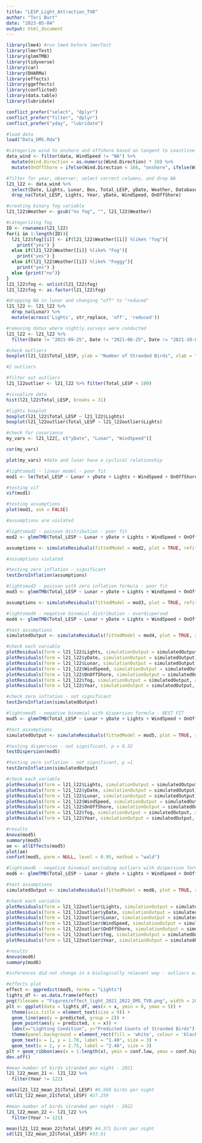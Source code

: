 ```yaml
---
title: "LESP_Light_Attraction_TVB"
author: "Tori Burt"
date: "2023-05-04"
output: html_document
---
```


```r

library(lme4) #run lme4 before lmerTest 
library(lmerTest)
library(glmmTMB)
library(tidyverse)
library(car)
library(DHARMa)
library(effects)
library(ggeffects)
library(conflicted)
library(data.table)
library(lubridate)

conflict_prefer("select", "dplyr")
conflict_prefer("filter", "dplyr")
conflict_prefer("yday", "lubridate")

```

```r

#load data
load("Data_DMS.Rda")

#categorize wind to onshore and offshore based on tangent to coastline
data_wind <- filter(data, WindSpeed != "NA") %>%
  mutate(Wind.Direction = as.numeric(Wind.Direction) * 10) %>%
  mutate(OnOffShore = ifelse(Wind.Direction < 166, "onshore", ifelse(Wind.Direction > 346, "onshore", "offshore")))

#filter for year, observer, select correct columns, and drop NA
l21_l22 <- data_wind %>%
  select(Date, Lights, Lunar, Box, Total_LESP, yDate, Weather, Database, Year, WindSpeed, OnOffShore) %>%
  drop_na(Total_LESP, Lights, Year, yDate, WindSpeed, OnOffShore) 

#creating binary fog variable
l21_l22$Weather <- gsub("no fog", "", l21_l22$Weather)

#categorizing fog
ID <- rownames(l21_l22)
for(i in 1:length(ID)){
  l21_l22$fog[[i]] <- if(l21_l22$Weather[[i]] %like% "fog"){
    print("yes") }
  else if(l21_l22$Weather[[i]] %like% "Fog"){
    print("yes") }
  else if(l21_l22$Weather[[i]] %like% "Foggy"){
    print("yes") }
  else {print("no")}
}
l21_l22$fog <- unlist(l21_l22$fog)
l21_l22$fog <- as.factor(l21_l22$fog)

#dropping NA in lunar and changing "off" to "reduced"
l21_l22 <- l21_l22 %>% 
  drop_na(Lunar) %>%
  mutate(across('Lights', str_replace, 'off', 'reduced'))

#removing dates where nightly surveys were conducted
l21_l22 <- l21_l22 %>%
  filter(Date != "2021-09-25", Date != "2021-06-25", Date != "2021-10-01", Date != "2022-05-04", Date != "2022-05-05", Date != "2022-06-01", Date != "2022-06-14", Date != "2022-06-30", Date != "2022-07-28", Date != "2022-08-11", Date != "2022-08-12", Date != "2022-09-09", Date != "2022-09-29", Date != "2022-09-30", Date != "2022-10-16", Date != "2022-10-20")

```

```r

#check outliers
boxplot(l21_l22$Total_LESP, ylab = "Number of Stranded Birds", xlab = "")

#2 outliers

#filter out outliers
l21_l22outlier <- l21_l22 %>% filter(Total_LESP < 100)

#visualize data
hist(l21_l22$Total_LESP, breaks = 31)

#lights boxplot
boxplot(l21_l22$Total_LESP ~ l21_l22$Lights)
boxplot(l21_l22outlier$Total_LESP ~ l21_l22outlier$Lights)

#check for covariance
my_vars <- l21_l22[, c("yDate", "Lunar", "WindSpeed")]

cor(my_vars)

plot(my_vars) #date and lunar have a cyclical relationship

#lightsmod1 - linear model - poor fit
mod1 <- lm(Total_LESP ~ Lunar + yDate + Lights + WindSpeed + OnOffShore + fog + Year, data = l21_l22)

#testing vif
vif(mod1)

#testing assumptions
plot(mod1, ask = FALSE)

#assumptions are violated

#lightsmod2 - poisson distribution - poor fit
mod2 <- glmmTMB(Total_LESP ~ Lunar + yDate + Lights + WindSpeed + OnOffShore + fog + Year, data = l21_l22, family = poisson(link = "log"))

assumptions <- simulateResiduals(fittedModel = mod2, plot = TRUE, refit = FALSE)

#assumptions violated

#testing zero inflation - significant 
testZeroInflation(assumptions)

#lightsmod3 - poisson with zero inflation formula - poor fit
mod3 <- glmmTMB(Total_LESP ~ Lunar + yDate + Lights + WindSpeed + OnOffShore + fog + Year, data = l21_l22, family = poisson(link = "log"), ziformula = ~1)

assumptions <- simulateResiduals(fittedModel = mod3, plot = TRUE, refit = FALSE)

#lightsmod4 - negative binomial distribution - overdispersed 
mod4 <- glmmTMB(Total_LESP ~ Lunar + yDate + Lights + WindSpeed + OnOffShore + fog + Year, data = l21_l22, family = nbinom1(link = "log"))

#test assumptions
simulatedOutput <- simulateResiduals(fittedModel = mod4, plot = TRUE, refit = FALSE) #overdispersed

#check each variable
plotResiduals(form = l21_l22$Lights, simulationOutput = simulatedOutput, asFactor = T) #variance significant
plotResiduals(form = l21_l22$yDate, simulationOutput = simulatedOutput)
plotResiduals(form = l21_l22$Lunar, simulationOutput = simulatedOutput)
plotResiduals(form = l21_l22$WindSpeed, simulationOutput = simulatedOutput)
plotResiduals(form = l21_l22$OnOffShore, simulationOutput = simulatedOutput, asFactor = T)
plotResiduals(form = l21_l22$fog, simulationOutput = simulatedOutput, asFactor = T)
plotResiduals(form = l21_l22$Year, simulationOutput = simulatedOutput, asFactor = T)

#check zero inflation - not significant
testZeroInflation(simulatedOutput)

#lightsmod5 - negative binomial with dispersion formula - BEST FIT
mod5 <- glmmTMB(Total_LESP ~ Lunar + yDate + Lights + WindSpeed + OnOffShore + fog + Year, data = l21_l22, family = nbinom1(link = "log"), dispformula = ~OnOffShore)

#test assumptions
simulatedOutput <- simulateResiduals(fittedModel = mod5, plot = TRUE, refit = FALSE) 

#testing dispersion - not significant, p = 0.32
testDispersion(mod5)

#testing zero inflation - not significant, p =1
testZeroInflation(simulatedOutput)

#check each variable
plotResiduals(form = l21_l22$Lights, simulationOutput = simulatedOutput, asFactor = T)
plotResiduals(form = l21_l22$yDate, simulationOutput = simulatedOutput)
plotResiduals(form = l21_l22$Lunar, simulationOutput = simulatedOutput)
plotResiduals(form = l21_l22$WindSpeed, simulationOutput = simulatedOutput)
plotResiduals(form = l21_l22$OnOffShore, simulationOutput = simulatedOutput, asFactor = T)
plotResiduals(form = l21_l22$fog, simulationOutput = simulatedOutput, asFactor = T)
plotResiduals(form = l21_l22$Year, simulationOutput = simulatedOutput, asFactor = T)

#results
Anova(mod5)
summary(mod5)
ae <- allEffects(mod5)
plot(ae)
confint(mod5, parm = NULL, level = 0.95, method = "wald")

#lightsmod6 - negative binomial excluding outliers with dispersion formula
mod6 <- glmmTMB(Total_LESP ~ Lunar + yDate + Lights + WindSpeed + OnOffShore + fog + Year, data = l21_l22outlier, family = nbinom1(link = "log"), dispformula = ~OnOffShore)

#test assumptions
simulatedOutput <- simulateResiduals(fittedModel = mod6, plot = TRUE, refit = FALSE)

#check each variable
plotResiduals(form = l21_l22outlier$Lights, simulationOutput = simulatedOutput, asFactor = T)
plotResiduals(form = l21_l22outlier$yDate, simulationOutput = simulatedOutput)
plotResiduals(form = l21_l22outlier$Lunar, simulationOutput = simulatedOutput)
plotResiduals(form = l21_l22outlier$WindSpeed, simulationOutput = simulatedOutput)
plotResiduals(form = l21_l22outlier$OnOffShore, simulationOutput = simulatedOutput, asFactor = T)
plotResiduals(form = l21_l22outlier$fog, simulationOutput = simulatedOutput, asFactor = T)
plotResiduals(form = l21_l22outlier$Year, simulationOutput = simulatedOutput, asFactor = T)

#results
Anova(mod6)
summary(mod6)

#inferences did not change in a biologically relevant way - outliers will not be excluded

```

```r

#effects plot
effect <- ggpredict(mod5, terms = "Lights")
lights_df <- as.data.frame(effect)
png(filename = "Figures/effect_light_2021_2022_DMS_TVB.png", width = 2000, height = 1538, res = 600)
plt <- ggplot(data = lights_df, aes(x = x, ymin = 0, ymax = 5)) +
  theme(axis.title = element_text(size = 9)) +
  geom_line(aes(y = predicted, group = 2)) +
  geom_point(aes(y = predicted, x = x)) +
  labs(x="Lighting Condition", y="Predicted Counts of Stranded Birds") +
  theme(panel.background = element_rect(fill = 'white', colour = 'black')) +
  geom_text(x = 1, y = 1.70, label = "1.40", size = 3) +
  geom_text(x = 2, y = 2.75, label = "2.46", size = 3)
plt + geom_ribbon(aes(x = 1:length(x), ymin = conf.low, ymax = conf.high), alpha =.2) 
dev.off()

```

```r

#mean number of birds stranded per night - 2021
l21_l22_mean_21 <- l21_l22 %>%
  filter(Year != 122)

mean(l21_l22_mean_21$Total_LESP) #5.560 birds per night
sd(l21_l22_mean_21$Total_LESP) #27.259 

#mean number of birds stranded per night - 2022
l21_l22_mean_22 <- l21_l22 %>%
  filter(Year != 121)

mean(l21_l22_mean_22$Total_LESP) #4.371 birds per night
sd(l21_l22_mean_22$Total_LESP) #33.91


```

